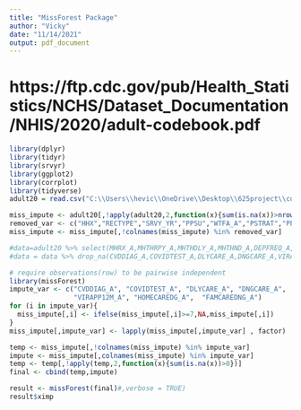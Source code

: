 ---
title: "MissForest Package"
author: "Vicky"
date: "11/14/2021"
output: pdf_document
---
# https://ftp.cdc.gov/pub/Health_Statistics/NCHS/Dataset_Documentation/NHIS/2020/adult-codebook.pdf
```{r}
library(dplyr)
library(tidyr)
library(srvyr)
library(ggplot2)
library(corrplot)
library(tidyverse)
adult20 = read.csv("C:\\Users\\hevic\\OneDrive\\Desktop\\625project\\covid_income_mental_employment.csv")
```
```{r}
miss_impute <- adult20[,!apply(adult20,2,function(x){sum(is.na(x))>nrow(adult20)/2})]
removed_var <- c("HHX","RECTYPE","SRVY_YR","PPSU","WTFA_A","PSTRAT","PPSU","HHSTAT_A","ASTATNEW")
miss_impute <- miss_impute[,!colnames(miss_impute) %in% removed_var]
```
```{r}
#data=adult20 %>% select(MHRX_A,MHTHRPY_A,MHTHDLY_A,MHTHND_A,DEPFREQ_A,DEPMED_A,ANXFREQ_A, ANXMED_A,CVDDIAG_A,COVIDTEST_A,DLYCARE_A,DNGCARE_A,VIRAPP12M_A, HOMECAREDG_A,FAMCAREDNG_A, AGEP_A, SEX_A, EDUC_A, HISP_A, HISPALLP_A, HISDETP_A, RACEALLP_A, RECTYPE, HHX, WTFA_A, URBRRL, REGION, PSTRAT, PPSU)
#data = data %>% drop_na(CVDDIAG_A,COVIDTEST_A,DLYCARE_A,DNGCARE_A,VIRAPP12M_A,HOMECAREDG_A,FAMCAREDNG_A)
```
```{r}
# require observations(row) to be pairwise independent
library(missForest)
impute_var <- c("CVDDIAG_A", "COVIDTEST_A", "DLYCARE_A", "DNGCARE_A", 
                "VIRAPP12M_A", "HOMECAREDG_A",  "FAMCAREDNG_A")
for (i in impute_var){
  miss_impute[,i] <- ifelse(miss_impute[,i]>=7,NA,miss_impute[,i])
}
miss_impute[,impute_var] <- lapply(miss_impute[,impute_var] , factor)
```
```{r}
temp <- miss_impute[,!colnames(miss_impute) %in% impute_var]
impute <- miss_impute[,colnames(miss_impute) %in% impute_var]
temp <- temp[,!apply(temp,2,function(x){sum(is.na(x))>0})]
final <- cbind(temp,impute)
```
```{r}
result <- missForest(final)#,verbose = TRUE)
result$ximp
```
